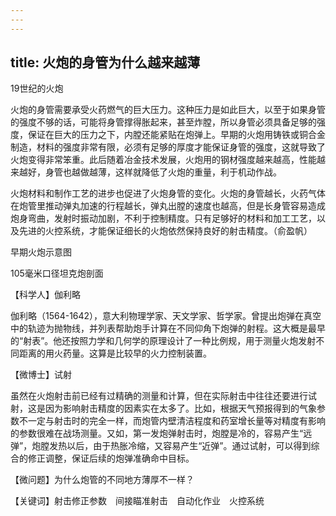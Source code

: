 ```yaml
---
---
---
```

title: 火炮的身管为什么越来越薄
---




19世纪的火炮



火炮的身管需要承受火药燃气的巨大压力。这种压力是如此巨大，以至于如果身管的强度不够的话，可能将身管撑得胀起来，甚至炸膛，所以身管必须具备足够的强度，保证在巨大的压力之下，内膛还能紧贴在炮弹上。早期的火炮用铸铁或铜合金制造，材料的强度非常有限，必须有足够的厚度才能保证身管的强度，这就导致了火炮变得非常笨重。此后随着冶金技术发展，火炮用的钢材强度越来越高，性能越来越好，身管也越做越薄，这样就降低了火炮的重量，利于机动作战。

火炮材料和制作工艺的进步也促进了火炮身管的变化。火炮的身管越长，火药气体在炮管里推动弹丸加速的行程越长，弹丸出膛的速度也越高，但是长身管容易造成炮身弯曲，发射时振动加剧，不利于控制精度。只有足够好的材料和加工工艺，以及先进的火控系统，才能保证细长的火炮依然保持良好的射击精度。（俞盈帆）

早期火炮示意图



105毫米口径坦克炮剖面





【科学人】伽利略

伽利略（1564-1642），意大利物理学家、天文学家、哲学家。曾提出炮弹在真空中的轨迹为抛物线，并列表帮助炮手计算在不同仰角下炮弹的射程。这大概是最早的“射表”。他还按照力学和几何学的原理设计了一种比例规，用于测量火炮发射不同距离的用火药量。这算是比较早的火力控制装置。

【微博士】试射

虽然在火炮射击前已经有过精确的测量和计算，但在实际射击中往往还要进行试射，这是因为影响射击精度的因素实在太多了。比如，根据天气预报得到的气象参数不一定与射击时的完全一样，而炮管内壁清洁程度和药室增长量等对精度有影响的参数很难在战场测量。又如，第一发炮弹射击时，炮膛是冷的，容易产生“远弹”，炮膛发热以后，由于热胀冷缩，又容易产生“近弹”。通过试射，可以得到综合的修正调整，保证后续的炮弹准确命中目标。

【微问题】为什么炮管的不同地方薄厚不一样？

【关键词】射击修正参数　间接瞄准射击　自动化作业　火控系统